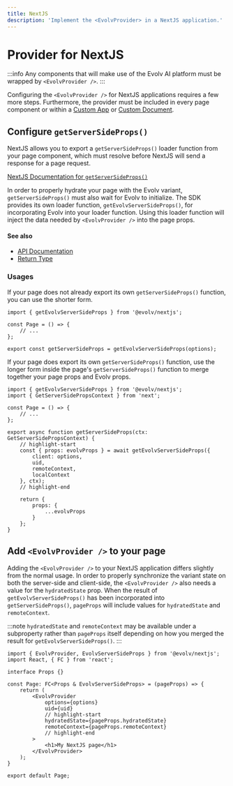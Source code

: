 ```yaml
---
title: NextJS
description: 'Implement the <EvolvProvider> in a NextJS application.'
---
```


# Provider for NextJS

:::info
Any components that will make use of the Evolv AI platform must be wrapped by `<EvolvProvider />`.
:::

Configuring the `<EvolvProvider />` for NextJS applications requires a few more steps. Furthermore, the provider
must be included in every page component or within a [Custom App](https://nextjs.org/docs/advanced-features/custom-app)
or [Custom Document](https://nextjs.org/docs/advanced-features/custom-document).

## Configure `getServerSideProps()`
NextJS allows you to export a `getServerSideProps()` loader function from your page component, which must resolve
before NextJS will send a response for a page request.

[NextJS Documentation for `getServerSideProps()`](https://nextjs.org/docs/basic-features/data-fetching/get-server-side-props)

In order to properly hydrate your page with the Evolv variant, `getServerSideProps()` must also wait for Evolv to initialize.
The SDK provides its own loader function, `getEvolvServerSideProps()`, for incorporating Evolv into your loader function.
Using this loader function will inject the data needed by `<EvolvProvider />` into the page props.

#### See also
* [API Documentation](/api/modules/evolv_nextjs#getevolvserversideprops)
* [Return Type](/api/interfaces/evolv_nextjs.EvolvServerSideProps)


### Usages
If your page does not already export its own `getServerSideProps()` function, you can use the shorter form.

```tsx title="src/pages/index.tsx" showLineNumbers
import { getEvolvServerSideProps } from '@evolv/nextjs';

const Page = () => {
	// ...
};

export const getServerSideProps = getEvolvServerSideProps(options);
```

If your page does export its own `getServerSideProps()` function, use the longer form inside the page's
`getServerSideProps()` function to merge together your page props and Evolv props.

```tsx title="src/pages/index.tsx" showLineNumbers
import { getEvolvServerSideProps } from '@evolv/nextjs';
import { GetServerSidePropsContext } from 'next';

const Page = () => {
    // ...
};

export async function getServerSideProps(ctx: GetServerSidePropsContext) {
	// highlight-start
	const { props: evolvProps } = await getEvolvServerSideProps({
		client: options,
		uid,
		remoteContext,
		localContext
	}, ctx);
	// highlight-end

	return {
		props: {
			...evolvProps
		}
	};
}
```

## Add `<EvolvProvider />` to your page
Adding the `<EvolvProvider />` to your NextJS application differs slightly from the normal usage. In order to properly
synchronize the variant state on both the server-side and client-side, the `<EvolvProvider />` also needs a value for
the `hydratedState` prop. When the result of `getEvolvServerSideProps()` has been incorporated into `getServerSideProps()`,
`pageProps` will include values for `hydratedState` and `remoteContext`.

:::note
`hydratedState` and `remoteContext` may be available under a subproperty rather than `pageProps` itself depending on how
you merged the result for `getEvolvServerSideProps()`.
:::

```tsx title="src/pages/index.tsx" showLineNumbers
import { EvolvProvider, EvolvServerSideProps } from '@evolv/nextjs';
import React, { FC } from 'react';

interface Props {}

const Page: FC<Props & EvolvServerSideProps> = (pageProps) => {
	return (
		<EvolvProvider
			options={options}
			uid={uid}
			// highlight-start
			hydratedState={pageProps.hydratedState}
			remoteContext={pageProps.remoteContext}
			// highlight-end
		>
			<h1>My NextJS page</h1>
		</EvolvProvider>
	);
}

export default Page;
```
